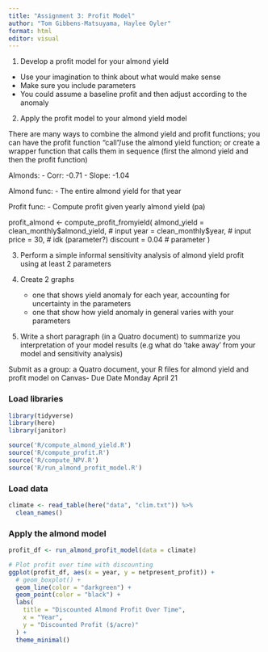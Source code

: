 ```yaml
---
title: "Assignment 3: Profit Model"
author: "Tom Gibbens-Matsuyama, Haylee Oyler"
format: html
editor: visual
---
```


1. Develop a profit model for your almond yield

- Use your imagination to think about what would make sense
- Make sure you include parameters
- You could assume a baseline profit and then adjust according to the anomaly

2. Apply the profit model to your almond yield model

There are many ways to combine the almond yield and profit functions; you can have the profit function "call"/use the almond yield function; or create a wrapper function that calls them in sequence (first the almond yield and then the profit function)

Almonds:
- Corr: -0.71
- Slope: -1.04

Almond func:
- The entire almond yield for that year

Profit func:
- Compute profit given yearly almond yield (pa)

profit_almond <- compute_profit_fromyield(
  almond_yield = clean_monthly$almond_yield, # input
  year = clean_monthly$year, # input
  price = 30, # idk (parameter?)
  discount = 0.04 # parameter
)

3. Perform  a simple informal sensitivity analysis of almond yield profit using at least 2 parameters

4. Create 2 graphs
    - one that shows yield anomaly for each year, accounting for uncertainty in the parameters
    - one that show how yield anomaly in general varies with your parameters

5. Write a short paragraph (in a Quatro document) to summarize you interpretation of your model results (e.g what do 'take away' from your model and sensitivity analysis)

Submit as a group: a Quatro document, your R files for almond yield and profit model on Canvas- Due Date Monday April 21

### Load libraries

```r
library(tidyverse)
library(here)
library(janitor)

source('R/compute_almond_yield.R')
source('R/compute_profit.R')
source('R/compute_NPV.R')
source('R/run_almond_profit_model.R')
```

### Load data

```r
climate <- read_table(here("data", "clim.txt")) %>% 
  clean_names()
```

### Apply the almond model

```r
profit_df <- run_almond_profit_model(data = climate)
```


```r
# Plot profit over time with discounting
ggplot(profit_df, aes(x = year, y = netpresent_profit)) +
  # geom_boxplot() +
  geom_line(color = "darkgreen") +
  geom_point(color = "black") +
  labs(
    title = "Discounted Almond Profit Over Time",
    x = "Year",
    y = "Discounted Profit ($/acre)"
  ) +
  theme_minimal()
```

